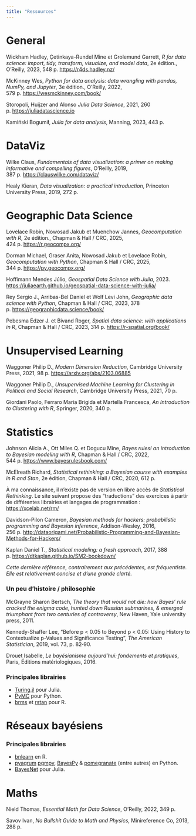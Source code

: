 ```yaml
---
title: "Ressources"
---
```


# General

Wickham Hadley, Çetinkaya-Rundel Mine et Grolemund Garrett, *R for data science: import, tidy, transform, visualize, and model data*, 2e édition., O’Reilly, 2023, 548 p. [https://r4ds.hadley.nz/](https://r4ds.hadley.nz/)

McKinney Wes, *Python for data analysis: data wrangling with pandas, NumPy, and Jupyter*, 3e édition., O’Reilly, 2022, 579 p. [https://wesmckinney.com/book/](https://wesmckinney.com/book/)

Storopoli, Huijzer and Alonso *Julia Data Science*, 2021, 260 p. [https://juliadatascience.io](https://juliadatascience.io)

Kamiński Bogumił, *Julia for data analysis*, Manning, 2023, 443 p.

# DataViz

Wilke Claus, *Fundamentals of data visualization: a primer on making informative and compelling figures*, O’Reilly, 2019, 387 p. [https://clauswilke.com/dataviz/](https://clauswilke.com/dataviz/)

Healy Kieran, *Data visualization: a practical introduction*, Princeton University Press, 2019, 272 p.

# Geographic Data Science

Lovelace Robin, Nowosad Jakub et Muenchow Jannes, *Geocomputation with R*, 2e édition., Chapman & Hall / CRC, 2025, 424 p. [https://r.geocompx.org/](https://r.geocompx.org/)

Dorman Michael, Graser Anita, Nowosad Jakub et Lovelace Robin, *Geocomputation with Python*, Chapman & Hall / CRC, 2025, 344 p. [https://py.geocompx.org/](https://py.geocompx.org/)

Hoffimann Mendes Júlio, *Geospatial Data Science with Julia*, 2023. [https://juliaearth.github.io/geospatial-data-science-with-julia/](https://juliaearth.github.io/geospatial-data-science-with-julia/)

Rey Sergio J., Arribas-Bel Daniel et Wolf Levi John, *Geographic data science with Python*, Chapman & Hall / CRC, 2023, 378 p. [https://geographicdata.science/book/](https://geographicdata.science/book/)

Pebesma Edzer J. et Bivand Roger, *Spatial data science: with applications in R*, Chapman & Hall / CRC, 2023, 314 p. [https://r-spatial.org/book/](https://r-spatial.org/book/)

# Unsupervised Learning

Waggoner Philip D., *Modern Dimension Reduction*, Cambridge University Press, 2021, 98 p. [https://arxiv.org/abs/2103.06885](https://arxiv.org/abs/2103.06885)

Waggoner Philip D., *Unsupervised Machine Learning for Clustering in Political and Social Research*, Cambridge University Press, 2021, 70 p.

Giordani Paolo, Ferraro Maria Brigida et Martella Francesca, *An Introduction to Clustering with R*, Springer, 2020, 340 p.

# Statistics

Johnson Alicia A., Ott Miles Q. et Dogucu Mine, *Bayes rules! an introduction to Bayesian modeling with R*, Chapman & Hall / CRC, 2022, 544 p. [https://www.bayesrulesbook.com/](https://www.bayesrulesbook.com/)

McElreath Richard, *Statistical rethinking: a Bayesian course with examples in R and Stan*, 2e édition, Chapman & Hall / CRC, 2020, 612 p.

:::{.callout-note}
À ma connaissance, il n'existe pas de version en libre accès de *Statistical Rethinking*. Le site suivant propose des "traductions" des exercices à partir de différentes librairies et langages de programmation : 
[https://xcelab.net/rm/](https://xcelab.net/rm/)
:::
Davidson-Pilon Cameron, *Bayesian methods for hackers: probabilistic programming and Bayesian inference*, Addison-Wesley, 2016, 256 p. [http://dataorigami.net/Probabilistic-Programming-and-Bayesian-Methods-for-Hackers/](http://dataorigami.net/Probabilistic-Programming-and-Bayesian-Methods-for-Hackers/)

Kaplan Daniel T., *Statistical modeling: a fresh approach*, 2017, 388 p. [https://dtkaplan.github.io/SM2-bookdown/](https://dtkaplan.github.io/SM2-bookdown/)

*Cette dernière référence, contrairement aux précédentes, est _fréquentiste_. Elle est relativement concise et d'une grande clarté.*

:::{.callout-tip}
### Un peu d'histoire / philosophie

McGrayne Sharon Bertsch, *The theory that would not die: how Bayes’ rule cracked the enigma code, hunted down Russian submarines, & emerged triumphant from two centuries of controversy*, New Haven, Yale university press, 2011.

Kennedy-Shaffer Lee, "Before p < 0.05 to Beyond p < 0.05: Using History to Contextualize p-Values and Significance Testing", *The American Statistician*, 2019, vol. 73, p. 82‑90.


Drouet Isabelle, *Le bayésianisme aujourd'hui: fondements et pratiques*, Paris, Éditions matériologiques, 2016.
:::

:::{.callout-tip}
### Principales librairies

- [Turing.jl](https://turinglang.org/) pour Julia.
- [PyMC](https://www.pymc.io/welcome.html) pour Python.
- [brms](http://paulbuerkner.com/brms/index.html) et [rstan](https://mc-stan.org/rstan/) pour R.
:::

# Réseaux bayésiens

:::{.callout-tip}
### Principales librairies

- [bnlearn](https://www.bnlearn.com/) en R.
- [pyagrum](https://pyagrum.readthedocs.io/en/stable/) [pgmpy](https://pgmpy.org), [BayesPy](https://bayespy.org/) & [pomegranate](https://pomegranate.readthedocs.io/en/stable/) (entre autres) en Python.
- [BayesNet](https://github.com/sisl/BayesNets.jl) pour Julia.
:::

# Maths

Nield Thomas, *Essential Math for Data Science*, O’Reilly, 2022, 349 p.

Savov Ivan, *No Bullshit Guide to Math and Physics*, Minireference Co, 2013, 288 p.
